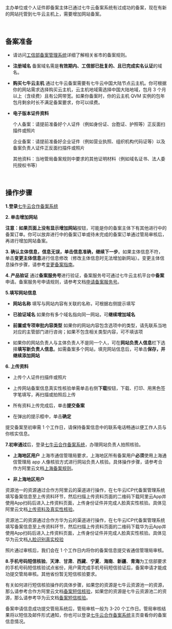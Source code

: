 主办单位或个人证件即备案主体已通过七牛云备案系统有过成功的备案，现在有新的网站托管到七牛云主机上，需要增加网站备案。

<br>

## **备案准备**

- 请访问[工信部备案管理系统](http://beian.miit.gov.cn)详细了解相关省市的备案规则。

- **注册域名** 备案域名需是**有效期内、工信部已批复的、且已完成实名认证**的域名。
    
- **购买七牛云主机** 通过七牛云备案需要有七牛云中国大陆节点云主机。你可根据你的网站需求选择购买云主机，云主机地域需选择中国大陆地域，包月 3 个月以上（含续费）且有公网带宽。如果你备案时，你的云主机 QVM 实例的包年包月剩余时长不满足备案要求，你可以续费。
    
- **电子版本证件资料** 

	个人备案：请提前准备好个人证件（例如身份证、台胞证、护照等）正反面扫描件或照片

	企业备案：请提前准备好企业证件（例如营业执照、组织机构代码证等）以及备案负责人证件正反面扫描件或照片
 
	其他资料：当地管局备案规则中要求的其他证明材料（例如域名证书、法人委托授权书等）
 
<br>

## **操作步骤**
**1.登录**[七牛云合作备案系统](https://portal.qiniu.com/qvm/beian)

**2. **单击**增加网站**

**注意：**如果页面上没有显示**增加网站**按钮，可能是你的备案主体下有其他进行中的备案订单。你可以放弃进行中的备案订单或待未完成的备案订单通过管局审核后，再进行增加网站备案。

**3. **确认主体信息，信息无误，单击**信息准确，继续下一步**。如果主体信息不符，单击**变更主体信息**进行信息修改（修改主体信息时无法增加新网站）。变更主体信息操作步骤，请参考[变更备案指南](/qvm/manual/qvm-change-record)。

**4. 产品验证** 通过**备案服务号**进行验证，备案服务号可通过七牛云主机平台中**备案**申请。备案服务号申请规则，请参考文档[申请备案服务号](/qvm/manual/qvm-registration-number)。

**5.填写网站信息**

- **网站名称** 填写与网站内容有关联的名称，可根据右侧提示填写

- **已验证域名** 如果你有多个域名指向同一网站，可**继续增加域名**

- **前置或专项审批内容类型** 如果你的网站内容包含选项中的类型，请先联系当地对应的主管部门进行咨询；如果不包含相关类型内容，可不填该项

- 如果你的网站负责人与主体负责人不是同一个人，可在**网站负责人信息**栏下选择**填写新负责人信息**。如需备案多个网站，填完网站信息后，可单击**保存，并继续添加网站**

**6. 上传资料**

- 上传个人证件扫描件或照片

- 上传网站备案信息真实性核验单需单击右侧**下载**按钮，下载、打印、用黑色签字笔填写，再扫描或拍照后上传

- 所有资料上传完成后，单击**提交备案**

- 在弹出的提示框中，单击**确定**

提交备案至初审需 1 个工作日，请保持备案信息中的联系电话畅通以便工作人员与你核实信息。

**7.初审通过**后，登录[七牛云合作备案系统](https://portal.qiniu.com/qvm/beian)，办理网站负责人拍照核验。

- **上海地区用户** 上海市通信管理局要求，上海地区所有备案用户**必须**使用上海通信管理局 app 人像核验方式进行网站负责人核验。具体操作步骤，请参考合作方阿里云文档[上海备案规则](https://help.aliyun.com/knowledge_detail/50263.html?spm=a2c4g.11186623.2.6.65e135b55b9OSN)。

- **非上海地区用户** 

资源池一的资源通过合作方阿里云的渠道进行操作，在七牛云ICP代备案管理系统填写备案信息至上传资料环节，然后扫描上传资料页面的二维码下载阿里云App并使用App扫码后进入上传资料页面，上传身份证件并完成人脸真实性核验。具体见阿里云文档[上传资料及真实性核验](https://help.aliyun.com/knowledge_detail/51226.html?spm=a2c4g.11186623.6.644.2bf567ddyM5hPY)。

资源池二的资源通过合作方华为云的渠道进行操作，在七牛云ICP代备案管理系统填写备案信息至上传资料环节，然后扫描上传资料页面的二维码下载华为云App并使用App扫码后进入上传资料页面，上传身份证件并完成人脸真实性核验。具体见华为云文档[人脸识别真实校验](https://support.huaweicloud.com/pi-icp/icp_03_0005.html)
    
照片通过审核后，我们会在 1 个工作日内将你的备案信息提交省通信管理局审核。

**8.手机号码短信核验**。**天津**、**甘肃**、**西藏**、**宁夏**、**海南**、**新疆**、**青海**为工信部要求的手机号码短信核验试点省份，用户需完成手机号码短信验证后，备案申请才能成功提交管局审核。其他省份暂无短信核验要求。

有关如何进行短信核验操作的具体步骤，如果您的资源是七牛云资源池一的资源，那么请参考合作方阿里云文档[备案短信核验](https://help.aliyun.com/document_detail/63826.html?spm=a2c4g.11186623.2.22.c9vTZQ)，如果您的资源是七牛云资源池二的资源，那么请参考华为云文档[备案短信核验](https://support.huaweicloud.com/pi-icp/icp_03_0011.html)。

备案申请信息成功提交管局系统后，管局审核一般为 3-20 个工作日。管局审核结果将以短信及邮件形式通知，你也可以登录[七牛云合作备案系统](https://portal.qiniu.com/qvm/beian)主页查看你的备案信息情况。

